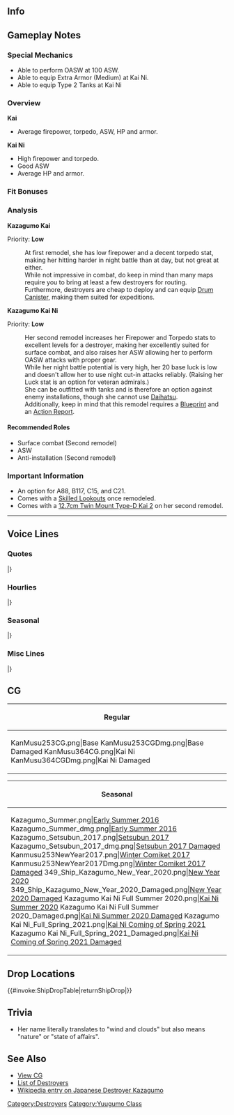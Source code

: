 ==Info==
{{KanmusuInfo|ID=253}}
{{KanmusuInfo|ID=253a}}
{{KanmusuInfo|ID=364}}

==Gameplay Notes==
===Special Mechanics===
* Able to perform OASW at 100 ASW.
* Able to equip Extra Armor (Medium) at Kai Ni.
* Able to equip Type 2 Tanks at Kai Ni

===Overview===
'''Kai'''
* Average firepower, torpedo, ASW, HP and armor.  

'''Kai Ni'''
* High firepower and torpedo.
* Good ASW
* Average HP and armor.

===Fit Bonuses===
{{:{{BASEPAGENAME}}/Equipment Bonuses}}
{{clear}}

===Analysis===
'''Kazagumo Kai'''

Priority: '''Low'''

:At first remodel, she has low firepower and a decent torpedo stat, making her hitting harder in night battle than at day, but not great at either.
:While not impressive in combat, do keep in mind than many maps require you to bring at least a few destroyers for routing.
:Furthermore, destroyers are cheap to deploy and can equip [[Drum Canister]], making them suited for expeditions.


'''Kazagumo Kai Ni''' 

Priority: '''Low'''
:Her second remodel increases her Firepower and Torpedo stats to excellent levels for a destroyer, making her excellently suited for surface combat, and also raises her ASW allowing her to perform OASW attacks with proper gear.
:While her night battle potential is very high, her 20 base luck is low and doesn't allow her to use night cut-in attacks reliably. (Raising her Luck stat is an option for veteran admirals.)
:She can be outfitted with tanks and is therefore an option against enemy installations, though she cannot use [[Daihatsu]].
:Additionally, keep in mind that this remodel requires a [[Blueprint]] and an [[Action Report]].


====Recommended Roles====
* Surface combat (Second remodel)
* ASW
* Anti-installation (Second remodel)

===Important Information===
* An option for A88, B117, C15, and C21. 
* Comes with a [[Skilled Lookouts]] once remodeled.
* Comes with a [[12.7cm Twin Mount Type-D Kai 2]] on her second remodel.
----

==Voice Lines==
===Quotes===
{{ShipquoteHeader}}
{{ShipquoteKai
|scenario = Introduction
|origin = 夕雲型駆逐艦、三番艦の風雲よ。そっか、貴方が提督なんだ。了解です。ご命令、どうぞ！
|translation = I'm the 3rd ship of the Yuugumo-class destroyers, Kazagumo. I see, you're the admiral. Roger that. Awaiting orders!
|audio = Kazagumo-Intro.ogg
}} 
{{ShipquoteKai
|scenario = Introduction
|kai2 = yes
|origin = 改夕雲型駆逐艦、風雲よ。提督、どうしたの？元気ないじゃない？大丈夫、風雲がいるから、一緒に行こう？
|translation = I'm the remodeled Yuugumo-class destroyer, Kazagumo. Admiral, what's wrong? You're not looking very well, are you? It'll be fine, I'll be right here so let's head out together alright?
|audio = KazagumoKai2-Intro.mp3
}} 
{{ShipquoteKai
|scenario = Library
|origin = 艦隊型駆逐艦、夕雲型駆逐艦の三番艦、風雲よ、よろしく。 
あのミッドウェーからソロモンまで、主戦場を駆けたのよ。 
運命の日の夜、燃える空母を見上げたの。龍の最期、忘れない。 
|translation = I'm a fleet destroyer and the 3rd ship of the Yuugumo-class destroyers, Kazagumo, nice to meet you. 
I've been in every major engagement from Midway to Solomon. 
On that fateful night, I looked upon the burning carriers. I won't forget the last moments of the Dragons.<ref>She was part of the escort for CarDiv2 and she witnessed Souryuu and Hiryuu being set ablaze by US bombers.</ref>
|audio = Kazagumo-Library.ogg
}}
{{ShipquoteKai
|scenario = Secretary 1
|origin = 提督、私…呼んだ?
|translation = Did you... call me, Admiral?
|audio = Kazagumo-Sec1.ogg
}}
{{ShipquoteKai
|scenario = Secretary 2
|origin = 風雲です。「ふううん」じゃないですよ。わかってます? なら、いいけど。
|translation = It's Kazagumo. Not "Fuu'un". Do you get it? That's good then.<ref>Her name is more commonly read as "Fuuun" and is used to refer to the wind and clouds, the elements or state of affairs.</ref>
|audio = Kazagumo-Sec2.ogg
}}
{{ShipquoteKai
|scenario = Secretary 2
|kai2 = yes
|origin = 風雲ですから、「ふううん」とか何？ぜったいわざと間違えてるよね。ん、違うの？うそだ。もう！
|translation = I said it's Kazagumo, what's with this "Fuu'un"? I'm sure you're getting it wrong on purpose. Hmm, you're not? Liar. Jeez!
|audio = KazagumoKai2-Sec2.mp3
}} 
{{ShipquoteKai
|scenario = Secretary 3
|origin = 何ですか、提督。過剰な整備は、私必要ありません。えっ、違うって? はい?
|translation = What is it, Admiral. I don't need excessive maintenance. Eh, that's not it? Huh?
|audio = Kazagumo-Sec3.ogg
}}
{{ShipquoteKai
|scenario = Secretary Idle
|origin = あれ？私の次の任務は？あれれ……あんなに忙しかったのに？提督、私は……あ、いいの？たまには、ゆっくり？……そ、そう……。
|translation = Oh? What's my next mission? Oh ho.... Are you that busy? Admiral, I... ah, is this alright? Can you take it easy once in a while? ... I-I see...
|audio = Kazagumo-SecIdle.ogg
}}
{{ShipquoteKai
|scenario = Secretary (Married)
|origin = どうしたの。しっかりしてよ。貴方が元気じゃないと、私も本気が出せないわ。そうそう、その顔がいいわ。その感じが好きよ。
|translation = What's wrong? Get it together. I can't get serious if you're not in a good mood. That's it, that's a good expression. I like this feeling.
|audio = Kazagumo-SecMarried.ogg
}}
{{ShipquoteKai
|scenario = Wedding
|origin = 何? 提督、こんなところに呼び出して、何か新しい任務でもあるの? えっ…新任務…って、これ…はめるの…えっ…私?
|translation = What is it? To call me to a place like this, Admiral; do you have a new mission for me? Eh...The new mission is... this... fits perfectly... eh... Me?.
|audio = Kazagumo-Wedding.ogg
}}
{{ShipquoteKai
|scenario = Player's Score
|origin = 何？情報を見るの？
|translation = What is it? You want to review the intelligence?
|audio = Kazagumo-PlayerScore.ogg
}}
{{ShipquoteKai
|scenario = Joining the Fleet
|origin = 夕雲型駆逐艦、風雲、出るわ。いい? 艦隊出撃！
|translation = Yuugumo-class destroyer, Kazagumo, heading out. All good? Fleet sortie! 
|audio = Kazagumo-JoinFleet.ogg
}}
{{ShipquoteKai
|scenario = Joining the Fleet
|kai2 = yes
|origin = 十戦隊、改夕雲型、風雲、出るわ！艦隊、出撃！ついてきて。
|translation = 10th Squadron, remodeled Yuugumo-class, Kazagumo, heading out! Fleet sortie! Follow me.
|audio = KazagumoKai2-JoinFleet.mp3
}} 
{{ShipquoteKai
|scenario = Equipment 1
|origin = いいじゃない！好きよ。
|translation = This isn't bad! I like it.
|audio = Kazagumo-Equip1.ogg
}}
{{ShipquoteKai
|scenario = Equipment 2
|origin = 何？魚雷？誘爆しないのがいいなぁ。
|translation = What? A Torpedo? It'd be good if it doesn't detonate.<ref>When she was torpedoed by the [https://en.wikipedia.org/wiki/USS_Hake_(SS-256) USS Hake], the torpedoes she had on board detonated and she sunk in 4 minutes.</ref>
|audio = Kazagumo-Equip2.ogg
}}
{{ShipquoteKai
|scenario = Equipment 3<ref>This line is shared with expedition selection, resource collection, instant repair and development.</ref>
|origin = まぁ…行けるかな！ 
|translation = Well...I can do it!
|audio = Kazagumo-Equip3.ogg
}}
{{ShipquoteKai
|scenario = Supply
|origin = 提督、補給ありがとう。また出るわ。
|translation = Thanks for the supplies, Admiral. I can head out again.
|audio = Kazagumo-Supply.ogg
}}
{{ShipquoteKai
|scenario = Docking (Minor)
|origin = ちょーっと汚れちゃった。
|translation = I got a bit dirty.
|audio = Kazagumo-DockMinor.ogg
}}
{{ShipquoteKai
|scenario = Docking (Major)
|origin = あー、もう。こんなんじゃ戦えない！少しお風呂に入るから、覗かないでね！
|translation = Ah, jeez. I can't fight like this! I'll be in the bath for a while, you better not peek!
|audio = Kazagumo-DockMajor.ogg
}}
{{ShipquoteKai
|scenario = Construction
|origin = 提督、新しい船が来たみたい。うん！
|translation = Looks like a new ship has arrived, Admiral. Yup!
|audio = Kazagumo-Construction.ogg
}}
{{ShipquoteKai
|scenario = Return from Sortie
|origin = 提督、艦隊戻りました。みんな、お疲れ様。
|translation = The fleet has returned, Admiral. Thanks for your hard work, everyone. 
|audio = Kazagumo-SortieReturn.ogg
}}
{{ShipquoteKai
|scenario = Starting a Sortie
|origin = 第１０駆逐艦出撃！ 旗艦この風雲が預かります、続いて！
|translation = 10th Destroyer Division sortie! Follow me, the flagship!
|audio = Kazagumo-SortieStart.ogg
}}
{{ShipquoteKai
|scenario = Starting a Sortie
|kai2 = yes
|origin = 第十駆逐隊旗艦、この風雲が預かります。抜錨よ。みんな、続いて！
|translation = I'll be acting as the 10th Destroyer Division's flagship. We're weighing anchor. Everyone, follow me!
|audio = KazagumoKai2-Sortie.mp3
}} 
{{ShipquoteKai
|scenario = Starting a Battle
|origin = みいつけた！艦隊、合戦用意、やるわよ。いい？
|translation = We've found them! Fleet, battle stations, we're going in. Ready?
|audio = Kazagumo-BattleStart.ogg
}}
{{ShipquoteKai
|scenario = Attack
|origin = 右舷敵艦に指向、撃ち方始め！
|translation = Enemy to starboard, open fire! 
|audio = Kazagumo-Attack.ogg
}}
{{ShipquoteKai
|scenario = Attack
|kai2 = yes
|origin = 風雲が見せたげるから。砲を左舷敵艦に指向。撃ち方、始め！撃て！
|translation = I'll have to show you what I'm made of. Target the guns at the enemy ships to port. Battle stations! Fire! 
|audio = KazagumoKai2-Attack.mp3
}} 
{{ShipquoteKai
|scenario = Night Battle Attack
|origin = やるじゃない、お返しよ。てぇ！
|translation = Not bad, I'll return the favour. Fire! 
|audio = Kazagumo-NightAttack.ogg
}}
{{ShipquoteKai
|scenario = Night Battle
|origin = 夜…か…　飛龍さん…　全艦、突撃！　夜戦っで敵を殲滅します！
|translation = Night... huh... Hiryuu-san... All ships, charge! Wipe out the enemy in night battle!
|audio = Kazagumo-NightBattle.ogg
}}
{{ShipquoteKai
|scenario = Night Battle
|kai2 = yes
|origin = 月か…飛龍さん……ううん、大丈夫。全艦突撃。本夜戦で敵を殲滅します。
|translation = The moon... Hiryuu... No, I'm fine. All ships, charge. We'll crush the enemy in this night battle!<ref>She and [[Makigumo]] rescued Hiryuu's survivors at the [https://en.wikipedia.org/wiki/Battle_of_Midway| Battle of Midway]</ref>
|audio = KazagumoKai2-NightBattle.mp3
}} 
{{ShipquoteKai
|scenario = MVP
|origin = えっ、私…この風雲の戦果が…そう…まあ、悪い気分じゃ…ない…かな！。
|translation = Eh, I'm... the highest achiever... that's... well, it's not a... bad... feeling!
|audio = Kazagumo-MVP.ogg
}} 
{{ShipquoteKai
|scenario = Minor Damage 1
|origin = やだっ、当ててくるじゃない！
|translation = No way, don't shoot over here! 
|audio = Kazagumo-MinorDamage1.ogg
}}
{{ShipquoteKai
|scenario = Minor Damage 2
|origin = も〜う。痛いじゃない！ でも、こんなの！
|translation = Jeez. It doesn't hurt at all! But, still!
|audio = Kazagumo-MinorDamage2.ogg
}}
{{ShipquoteKai
|scenario = Major Damage
|origin = えーっ。やられた。やだ〜、誘爆しないで！
|translation = Eh. They got me. No way, I won't explode!
|audio = Kazagumo-MajorDamage.ogg
}}
{{ShipquoteKai
|scenario = Sunk
|origin = まだ進むんだから。私、まだ行くんだから…まだ…まだ…
|translation = I'm still going forward. I, can still go on... not... yet...
|audio = Kazagumo-Sinking.ogg
}}
|}

===Hourlies===
{{ShipquoteHeader | type = hourly}}
{{ShipquoteKai
|scenario = 00:00 
|origin = 今日は、この風雲が時報任務を担当するわ！……なぁに、その顔？まさか不満なのぉ！？
|translation = I'll be in charge of the time announcements today! ...What's with that look? Got a problem with that!?
|audio = Kazagumo-0000.ogg
}}
{{ShipquoteKai
|scenario = 01:00 
|origin = あー、そぅお？なら、いいけど……。提督！今、ちょうどマルヒトマルマルよ！
|translation = Ah, is that so? That's fine then... Admiral! It just turned 0100!
|audio = Kazagumo-0100.ogg
}}
{{ShipquoteKai
|scenario = 02:00 
|origin = マルフタマルマルです。ふむ、こんなとこね♪問題ないでしょう？
|translation = It's 0200. Humph... Just like that♪ No problem right?
|audio = Kazagumo-0200.ogg
}}
{{ShipquoteKai
|scenario = 03:00 
|origin = マルサンマルマルよ、提督。何？姉さんの話？夕雲姉さんの……？何！？好きなの！？
|translation = It's 0300, Admiral. What is it? About my sister? About Yuugumo nee-san...? What!? Do you like her!?
|audio = Kazagumo-0300.ogg
}}
{{ShipquoteKai
|scenario = 04:00 
|origin = 提督、マルヨンマルマルよ。違うんだ……ならいいけど。えっ、まさか、巻雲姉のほう？
|translation = It's 0400, Admiral. So it's not her... that's fine then. Eh, you can't mean Makigumo-nee?
|audio = Kazagumo-0400.ogg
}}
{{ShipquoteKai
|scenario = 05:00 
|origin = マルゴオマルマルよ。あー、そう？それも違うんだ。まぁ、いいけど…じゃあ、何が聞きたいの？
|translation = It's 0500. Ah, is that so? Not her either. Well, that's fine then... So, what did you want to know?
|audio = Kazagumo-0500.ogg
}}
{{ShipquoteKai
|scenario = 06:00 
|origin = 提督とよくわかんない話してたら、朝になっちゃったわ。マルロク……マルマルよ。
|translation = Because you were being so confusing, I didn't realise it was already morning Admiral. It's 06...00.
|audio = Kazagumo-0600.ogg
}}
{{ShipquoteKai
|scenario = 07:00 
|origin = マルナナマルマルよ、提督。私、朝ごはん用意してあげよっか？大丈夫！まかせて！こう見えても……っぎゃ！あっ……大丈夫！
|translation = It's 0700, Admiral. Would you like me to make breakfast? Alright! Leave it to me! I might not look it... Argh! Ah... I'm fine. 
|audio = Kazagumo-0700.ogg
}}
{{ShipquoteKai
|scenario = 08:00 
|origin = 提督、マルハチマルマルよ。ごめーん、ちょーっと手間取ったけど、朝ごはん用意できたわ！どうぞ！おかわりもあるからっ！
|translation = It's 0800, Admiral. Sorry that took a bit longer than I expected, but breakfast is ready! Help yourself! There's enough for second helpings too~!
|audio = Kazagumo-0800.ogg
}}
{{ShipquoteKai
|scenario = 09:00 
|origin = マルキュウマルマルよ。提督、何？あっ、この指？大丈夫、たいしたことないからっ！救急箱って……大袈裟だからっ！提督ってばぁ……。
|translation = It's 0900. What is it, Admiral? Ah, my finger? I'm fine, it's nothing~! A first-aid kit... you're fussing too much~! Oh Admiral...
|audio = Kazagumo-0900.ogg
}}
{{ShipquoteKai
|scenario = 10:00 
|origin = 提督、ヒトマルマルマルよ。もうこんな時間…えぇと出撃艦隊と…あっ！遠征も…ちょ、ちょっとぉ…
|translation = It's 1000 Admiral. It's already this time... Ummm, the sortie fleet is... Ah! Expeditions are... Wa, wait...
|audio = Kazagumo-1000.ogg
}}
{{ShipquoteKai
|scenario = 11:00 
|origin = ヒトヒトマルマルよ。提督、もうお昼ね。お昼はどうする？間宮さんかな？
|translation = It's 1100. It's almost lunchtime, Admiral. What do you want for lunch? How about going to Mamiya's?
|audio = Kazagumo-1100.ogg
}}
{{ShipquoteKai
|scenario = 12:00 
|origin = ハムッ、ハムハム……、提督、ヒトフタマルマルよ。ハム……ハムハム……間宮さんでのお昼は、やっぱりカレーよねー。おいしいわぁー。ハムッ、ハムハムハムハム……。
|translation = *Om nom nom*... It's 1200, Admiral. *Om nom nom*... You definitely got to have curry for lunch at Mamiya's. It's delicious. *Om nom nom nom*
|audio = Kazagumo-1200.ogg
}}
{{ShipquoteKai
|scenario = 13:00 
|origin = 提督、ヒトサンマルマ……ん？秋雲？どうしたの？デッサンモデル？やぁよ！別の人でやってよ！
|translation = Admiral, 1300... Hmm? Akigumo? What's wrong? A model for drawing? No way! Find someone else!
|audio = Kazagumo-1300.ogg
}}
{{ShipquoteKai
|scenario = 14:00 
|origin = ヒトヨンマルマルよ。提督。ふぅ…やっと…秋雲…撒いたし、しつっこいの…彼女…
|translation = It's 1400. Admiral *whew*... I finally... got rid of... Akigumo, she's so... persistent...
|audio = Kazagumo-1400.ogg
}}
{{ShipquoteKai
|scenario = 15:00 
|origin = 提督。ヒトゴオマルマルよ。秋雲…あ、悪い子じゃないのよ！むしろ…あ、んー違う。ちょおっと…迷惑…
|translation = It's 1500, Admiral. Akigumo is... Ah, she's not a bad girl! She's just... Ah, no. She's just a bit... annoying...
|audio = Kazagumo-1500.ogg
}}
{{ShipquoteKai
|scenario = 16:00 
|origin = 提督、ヒトロク……あ、翔鶴さん。お疲れ様です！瑞鶴さん？いえ、こちらにはいらっしゃっていませんけど……。
|translation = Admiral, it's 16... Ah, Shoukaku-san. Thanks for your hard work! Zuikaku-san? No, she hasn't come by here...
|audio = Kazagumo-1600.ogg
}}
{{ShipquoteKai
|scenario = 17:00 
|origin = ヒトナナマルマルよ、提督。夕日が綺麗ねぇ……。そろそろ戻りましょう。
|translation = It's 1700, Admiral. The sunset is beautiful... Let's head back soon.
|audio = Kazagumo-1700.ogg
}}
{{ShipquoteKai
|scenario = 18:00 
|origin = 提督、ヒトハチマルマル。晩ごはんは私がっ……！えっ、べ、別に……悲壮の覚悟とかじゃないし……ちゃんと作れるから、ホントよっ！
|translation = It's 1800, Admiral. I'll make dinner...! Eh, I-I don't mind... I'm not doing this reluctantly... I really want to, I really do!
|audio = Kazagumo-1800.ogg
}}
{{ShipquoteKai
|scenario = 19:00 
|origin = ヒトキュウマルマル。結局、提督に作ってもらっちゃったぁ……。いただきます。ふあぁ、おいしい！えっ、これもっ！ど、どうしてぇ？
|translation = 1900. You ended up making dinner in the end, Admiral... Thanks for the meal. Whoa, it's delicious! Eh, this too~! Ho-how?
|audio = Kazagumo-1900.ogg
}}
{{ShipquoteKai
|scenario = 20:00 
|origin = フタマルマルマルです。提督、料理できたんだ。しかも……上手。どこで習ったの？えっ？学生時代？そうなんだぁ……。
|translation = 2000. You really can cook, Admiral. And you're... good too. Where did you learn how? Eh? When you were at the academy? I see...
|audio = Kazagumo-2000.ogg
}}
{{ShipquoteKai
|scenario = 21:00 
|origin = 提督、フタヒトマルマルよ。川内さん？んーん、新しい十戦隊の旗艦は矢矧さんです。こないだご挨拶したの。うふふっ。
|translation = It's 2100, Admiral. Sendai-san? No, the new flagship of the 10th Squadron is Yahagi-san. I greeted her the other day. Ufufu~ <ref>Yahagi was the last flagship of the 10th Squadron.</ref>
|audio = Kazagumo-2100.ogg
}}
{{ShipquoteKai
|scenario = 22:00 
|origin = フタフタマルマルよ、提督。今日も疲れたねぇ。お疲れ様。私？私は大丈夫。こうみえても十戦隊で結構頑張ってきたし。
|translation = It's 2200, Admiral. Today was tiring too. Thanks for your hard wokr. Me? I'm fine. I might not look it, but I worked hard in the 10th Squadron.
|audio = Kazagumo-2200.ogg
}}
{{ShipquoteKai
|scenario = 23:00 
|origin = 提督、フタサンマルマルよ。はいっ！お茶をどうぞ！えっ？お茶くらいいれられるからっ！なんだと思ってるの！もぉ……おやすみ！
|translation = It's 2300, Admiral. Yes! Have some tea! Eh? Even I can serve tea! What do you expect! Jeez... good night!
|audio = Kazagumo-2300.ogg
}}
|} <references/>

{{clear}}

===Seasonal===
{{SeasonalHeaderOld}}
{{SeasonalQuote
|scenario = [[Seasonal/Early_Autumn_2015_Seasonal_Update|Early Autumn 2015]]
|origin = 少し肌寒くなって来たわね。秋かぁ。お芋。焼き芋食べたいわね。ねぇ、秋雲？
|translation =	It’s gotten a bit chilly. It’s autumn. I want to eat some roasted sweet potatoes. How about it, Akigumo?
|audio = Kazagumo_Early_Autumn2015.ogg
|notes =
}}
{{SeasonalQuote
|scenario = [[Seasonal/Christmas_2015|Christmas 2015]]
|origin = メリークリスマス、提督！楽しいねぇ。今日は少しお酒飲んじゃおっかなぁ。あぁ…ダメ？
|translation =	Merry Christmas, Admiral! It’s so fun. I wonder if I can have a little alcohol today. Ah… I can’t?
|audio = Kazagumo_Christmas_2015_Sec1.ogg
|notes =
}}
{{SeasonalQuote
|scenario = [[Seasonal/End_of_Year_2015|End of Year 2015]]
|origin = 十戦隊、大掃除任務ね！了解！私は掃き掃除戦隊を指揮するは！秋雲？あぁ、逃げた。
|translation =	A spring cleaning mission for DesRon10! Roger! We’ll be in charge of the sweeping group! Akigumo? Ah, she ran.
|audio = Kazagumo_Year_End_2015_Sec1.ogg
|notes = 
}}
{{SeasonalQuote
|scenario = [[Seasonal/New_Year_2016|New Year 2016]]
|origin = 提督、あけましておめでとう！今年も十戦隊と風雲、よろしくね！さあ、行こうっ！
|translation =	Happy New Year, Admiral! Please take care of us in DesRon10 this year too! Now, let’s go!
|audio = Kazagumo_New_Years_2016_Sec1.ogg
|notes = 
}}
{{SeasonalQuote
|scenario = [[Seasonal/Setsubun_2016|Setsubun 2016]]
|origin = 節分か…秋雲、鬼のお面描いてるんだ？上手いわね…って、それ私！？なんでぇ！？
|translation =	It’s Setsubun… You’re drawing the Oni masks, Akigumo? They’re good… Wait, that’s me!? Why!?
|audio = Kazagumo_Setsubun_2016_Sec1.ogg
|notes = 
}}
{{SeasonalQuote
|scenario = [[Seasonal/Valentine%27s_Day_2016|Valentine’s Day 2016]]
|origin = 提督！あの…そのね、これ、あげるわ。あぁ、いいから。後で開けて、いいから！
|translation =	Admiral! Umm… Yeah, this is for you. Ah, it’s fine. It’s fine for you to open it later!
|audio = Kazagumo_Valentine_Sec1.ogg
|notes = 
}}
{{SeasonalQuote
|scenario = [[Seasonal/White_Day_2016|White Day 2016]]
|origin = えぇ、これ、私にくれるの？わぁ～…あ、ありがと。いいの？返さないよ？
|translation =	Eh, you’re giving this to me? Wow… Th-thank you. This is fine right? I won’t give it back you know?
|audio = Kazagumo_White_Day_2016.ogg
|notes = 
}}
{{SeasonalQuote
|scenario = [[Seasonal/Coming_of_Spring_2016|Spring 2016]]
|origin = 春は好きよ。なんかこのふわっと気持ちいい感じが好き。提督は春が嫌い？そう？ならいいけど。うんへんへん。
|translation =	I like spring. I kinda like this floaty feeling. Do you dislike spring, Admiral? Really? That’s good. Yup, yup.
|audio = Kazagumo_Spring_2016_Sec1.mp3
|notes = 
}}
{{SeasonalQuote
|scenario = [[Seasonal/Third_Anniversary|3rd Anniversary]]
|origin = 提督、三周年ですって？言ってよ、先に！私、お祝いとか用意してないし、もうぅ。
|translation =	It’s the 3rd Anniversary, Admiral? Tell me that first! I haven’t made preparations for the celebrations, jeez.
|audio = Kazagumo_3rd_Anniversary_Sec1.mp3
|notes = 
}}
{{SeasonalQuote
|scenario = [[Seasonal/Rainy_Season_2016|Rainy Season 2016]]
|origin = この季節は、あまり好きじゃない。なんか、心が沈んでいく気がする…なんだろ。
|translation =	I don’t really like this time of year. I just kind of get a sinking feeling… I wonder why.<ref>She was sunk on 1944/06/08.</ref>
|audio = Kazagumo_Rainy_Season_2016_Sec1.mp3
|notes = 
}}
{{SeasonalQuote
|scenario = [[Seasonal/Early_Summer_2016|Early Summer 2016]]
|origin = 暑くなってきたぁ……。十駆のみんな、今年は水着どうするんだろう？ 私、どうしよう……？
|translation =	It’s getting hotter… What do the rest of you in DesDiv10 think we should do about swimsuits this year? What should I do…?
|audio = Kazagumo_Early_Summer_Sec1_2016.ogg
|notes = Secretary 1
}}
{{SeasonalQuote
|scenario = [[Seasonal/Early_Summer_2016|Early Summer 2016]]
|origin = 買っちゃった……。ちょーっと恥ずかしいけど、夏だから、いいよね？…あぁ、秋雲、何描いてんの？見せて！？こらぁ！
|translation =	I bought one… It’s kinda embarrassing but it’s fine since it’s summer right? …Ah, what are you drawing, Akigumo? Show it to me!? Hey!
|audio = Kazagumo_Early_Summer_Sec2_2016.ogg
|notes = Secretary 2
}}
{{SeasonalQuote
|scenario = [[Seasonal/Winter_2017|Winter 2017]]
|origin = うぅ…最近寒ぃ。わたし、冬は少し苦手。なんか、上着とか着よっかな。提督、聞いてる？
|translation =	Urgh… It’s coooold. I don’t really like winter. I should put a coat on or something. Are you listening, Admiral?
|audio = Kazagumo_Winter_2017.mp3
|notes = 
}}
{{SeasonalQuote
|scenario = [[Seasonal/Fourth_Anniversary|4th Anniversary]]
|origin = 提督、四周年ですって！？先に言ってよぉ、もう。今年もお祝い用意してないぃ、はぁ……。
|translation =	It’s the 4th Anniversary, Admiral!? Tell me that sooner, jeez. I haven’t made any preparations for celebrating, *sigh*…
|audio = Kazagumo_4th_Anniversary_Sec1_2017.mp3
|notes = 
}}
{{SeasonalQuote
|scenario = [[Seasonal/Fifth_Anniversary|5th Anniversary]]
|origin = 提督、いやだ、今日は記念日じゃないの？さっきに行ってよ！私何も用してない！|translation =	Oh no, isn’t today a special day, Commander? Tell me sooner! I haven’t done anything yet!
|audio = Kazagumo_5th_Anniversary_Sec1.mp3
|notes = 
}}
{{SeasonalQuote
|scenario = [[Seasonal/Saury_2018|Saury 2018]]
|origin = 夕雲姉さん、巻雲姉さん、了解です。風雲、鎮守府秋刀魚祭り、参加準備に努めます！
|translation =	Yuugumo, Makigumo; roger that. I'll do my best to prepare to participate in the Naval Base Saury Festival!
|audio = Kazagumo_Sec1_Saury_2018.mp3
|notes = 
}}
{{SeasonalQuote
|scenario = [[Seasonal/Sixth_Anniversary|6th Anniversary]]
|origin = 提督、六周年ですって！？言ってよさきに。私にお祝いとか用意してないし…ん、もう、言ってよね！
|translation =	Admiral, is it the 6th Anniversary? Tell me that earlier. I haven't made any preparations for celebrating... Ngh, jeez, you need to let me know!
|audio = Kazagumo_6th_Anniversary_Sec2.mp3
|notes = Secretary 2
}}
|}<references/>

{{clear}}

===Misc Lines===
{{SeasonalHeaderOld}}
{{SeasonalQuote
|scenario = [[Fall 2019 Event]]
|origin = 秋雲？もう…ちゃんとやってよね？
|translation =	Akigumo? Jeez... Make sure you do this properly alright?
|audio = Ship_Voice_Kazagumo_Kai_Ni_Fall_2019_Event_Friend_Fleet_1.mp3
|notes = Kai Ni Friend Fleet 1
}}
{{SeasonalQuote
|scenario = [[Fall 2019 Event]]
|origin = 第十駆逐隊、推参。秋雲、いい？夕雲姉、巻雲姉、よろしくおねがいします。
|translation =	Destroyer Division 10, reporting in. Akigumo, ready? Yuugumo, Makigumo, let's do this.
|audio = Ship_Voice_Kazagumo_Kai_Ni_Fall_2019_Event_Friend_Fleet_2.mp3
|notes = Kai Ni Friend Fleet 2
}}
|}<references/>

{{clear}}

==CG==
{| class="mw-collapsible mw-collapsed wikitable" style="width: 100%;"
!Regular
|-
|<gallery>
KanMusu253CG.png|Base
KanMusu253CGDmg.png|Base Damaged
KanMusu364CG.png|Kai Ni
KanMusu364CGDmg.png|Kai Ni Damaged
</gallery>
|}

{| class="mw-collapsible mw-collapsed wikitable" style="width: 100%;"
!Seasonal
|-
|<gallery>
Kazagumo_Summer.png|[[Seasonal/Early_Summer_2016|Early Summer 2016]]
Kazagumo_Summer_dmg.png|[[Seasonal/Early_Summer_2016|Early Summer 2016]]
Kazagumo_Setsubun_2017.png|[[Seasonal/Setsubun_2017|Setsubun 2017]]
Kazagumo_Setsubun_2017_dmg.png|[[Seasonal/Setsubun_2017|Setsubun 2017 Damaged]]
Kanmusu253NewYear2017.png|[[Seasonal/End_of_Year_2017|Winter Comiket 2017]]
Kanmusu253NewYear2017Dmg.png|[[Seasonal/End_of_Year_2017|Winter Comiket 2017 Damaged]]
349_Ship_Kazagumo_New_Year_2020.png|[[Seasonal/New_Year_2020|New Year 2020]]
349_Ship_Kazagumo_New_Year_2020_Damaged.png|[[Seasonal/New_Year_2020|New Year 2020 Damaged]]
Kazagumo Kai Ni Full Summer 2020.png|[[Seasonal/Summer_2020|Kai Ni Summer 2020]]
Kazagumo Kai Ni Full Summer 2020_Damaged.png|[[Seasonal/Summer_2020|Kai Ni Summer 2020 Damaged]]
Kazagumo Kai Ni_Full_Spring_2021.png|[[Seasonal/Coming_of_Spring_2021|Kai Ni Coming of Spring 2021]]
Kazagumo Kai Ni_Full_Spring_2021_Damaged.png|[[Seasonal/Coming_of_Spring_2021|Kai Ni Coming of Spring 2021 Damaged]]
</gallery>
|}

== Drop Locations ==
{{#invoke:ShipDropTable|returnShipDrop|{{PAGENAME}}}}

==Trivia==
*Her name literally translates to "wind and clouds" but also means "nature" or "state of affairs".

==See Also==
*[[{{PAGENAME}}/Gallery|View {{PAGENAME}} CG]]
*[[EliteDD|List of Destroyers]]
*[[:Wikipedia:Japanese_destroyer_Kazagumo|Wikipedia entry on Japanese Destroyer Kazagumo]]
{{Shiplist}}
[[Category:Destroyers]]
[[Category:Yuugumo Class]]